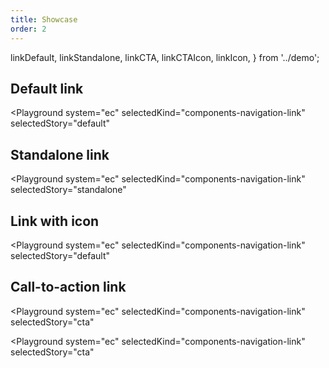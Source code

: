 ```yaml
---
title: Showcase
order: 2
---
```


  linkDefault,
  linkStandalone,
  linkCTA,
  linkCTAIcon,
  linkIcon,
} from '../demo';

## Default link

<Playground
  system="ec"
  selectedKind="components-navigation-link"
  selectedStory="default"
>
  <Html markup={linkDefault} />
</Playground>

## Standalone link

<Playground
  system="ec"
  selectedKind="components-navigation-link"
  selectedStory="standalone"
>
  <Html markup={linkStandalone} />
</Playground>

## Link with icon

<Playground
  system="ec"
  selectedKind="components-navigation-link"
  selectedStory="default"
>
  <Html markup={linkIcon} />
</Playground>

## Call-to-action link

<Playground
  system="ec"
  selectedKind="components-navigation-link"
  selectedStory="cta"
>
  <Html markup={linkCTA} />
</Playground>

<Playground
  system="ec"
  selectedKind="components-navigation-link"
  selectedStory="cta"
>
  <Html markup={linkCTAIcon} />
</Playground>
